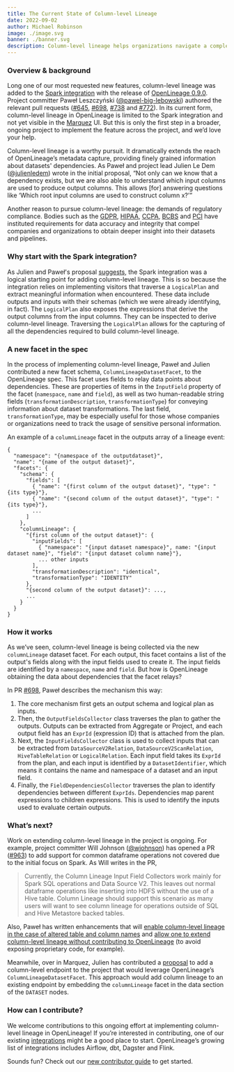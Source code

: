```yaml
---
title: The Current State of Column-level Lineage
date: 2022-09-02
author: Michael Robinson
image: ./image.svg
banner: ./banner.svg
description: Column-level lineage helps organizations navigate a complex regulatory landscape.
---
```


### Overview & background

Long one of our most requested new features, column-level lineage was added to the [Spark integration](https://github.com/OpenLineage/OpenLineage/tree/main/integration/spark) with the release of [OpenLineage 0.9.0](https://github.com/OpenLineage/OpenLineage/releases/tag/0.9.0). Project committer Paweł Leszczyński ([@pawel-big-lebowski](https://github.com/pawel-big-lebowski)) authored the relevant pull requests ([#645](https://github.com/OpenLineage/OpenLineage/pull/645), [#698](https://github.com/OpenLineage/OpenLineage/pull/698), [#738](https://github.com/OpenLineage/OpenLineage/pull/738) and [#772](https://github.com/OpenLineage/OpenLineage/pull/772)). In its current form, column-level lineage in OpenLineage is limited to the Spark integration and not yet visible in the [Marquez](https://marquezproject.ai/) UI. But this is only the first step in a broader, ongoing project to implement the feature across the project, and we’d love your help. 

Column-level lineage is a worthy pursuit. It dramatically extends the reach of OpenLineage’s metadata capture, providing finely grained information about datasets' dependencies. As Paweł and project lead Julien Le Dem ([@julienledem](https://github.com/julienledem)) wrote in the initial proposal, “Not only can we know that a dependency exists, but we are also able to understand which input columns are used to produce output columns. This allows [for] answering questions like ‘Which root input columns are used to construct column x?’”

Another reason to pursue column-level lineage: the demands of regulatory compliance. Bodies such as the [GDPR](https://gdpr-info.eu/), [HIPAA](https://www.hhs.gov/hipaa/index.html), [CCPA](https://oag.ca.gov/privacy/ccpa), [BCBS](https://www.bis.org/bcbs/) and [PCI](https://www.pcisecuritystandards.org/) have instituted requirements for data accuracy and integrity that compel companies and organizations to obtain deeper insight into their datasets and pipelines. 

### Why start with the Spark integration?

As Julien and Paweł's proposal [suggests](https://github.com/OpenLineage/OpenLineage/tree/main/proposals/148), the Spark integration was a logical starting point for adding column-level lineage. This is so because the integration relies on implementing visitors that traverse a `LogicalPlan` and extract meaningful information when encountered. These data include outputs and inputs with their schemas (which we were already identifying, in fact). The `LogicalPlan` also exposes the expressions that derive the output columns from the input columns. They can be inspected to derive column-level lineage. Traversing the `LogicalPlan` allows for the capturing of all the dependencies required to build column-level lineage.

### A new facet in the spec 

In the process of implementing column-level lineage, Paweł and Julien contributed a new facet schema, `ColumnLineageDatasetFacet`, to the OpenLineage spec. This facet uses fields to relay data points about dependencies. These are properties of items in the `InputField` property of the facet (`namespace`, `name` and `field`), as well as two human-readable string fields (`transformationDescription`, `transformationType`) for conveying information about dataset transformations. The last field, `transformationType`, may be especially useful for those whose companies or organizations need to track the usage of sensitive personal information.

An example of a `columnLineage` facet in the outputs array of a lineage event:

    {
      "namespace": "{namespace of the outputdataset}",
      "name": "{name of the output dataset}",
      "facets": {
        "schema": {
          "fields": [
            { "name": "{first column of the output dataset}", "type": "{its type}"},
            { "name": "{second column of the output dataset}", "type": "{its type}"},
            ...
          ]
        },
        "columnLineage": {
          "{first column of the output dataset}": {
            "inputFields": [
              { "namespace": "{input dataset namespace}", name: "{input dataset name}", "field": "{input dataset column name}"},
              ... other inputs
            ],
            "transformationDescription": "identical",
            "transformationType": "IDENTITY"
          },
          "{second column of the output dataset}": ...,
          ...
        }
      }
    }

### How it works

As we’ve seen, column-level lineage is being collected via the new `columnLineage` dataset facet. For each output, this facet contains a list of the output's fields along with the input fields used to create it. The input fields are identified by a `namespace`, `name` and `field`. But how is OpenLineage obtaining the data about dependencies that the facet relays?

In PR [#698](https://github.com/OpenLineage/OpenLineage/pull/698), Paweł describes the mechanism this way:
1. The core mechanism first gets an output schema and logical plan as inputs.
2. Then, the `OutputFieldsCollector` class traverses the plan to gather the outputs. Outputs can be extracted from Aggregate or Project, and each output field has an `ExprId` (expression ID) that is attached from the plan.
3. Next, the `InputFieldsCollector` class is used to collect inputs that can be extracted from `DataSourceV2Relation`, `DataSourceV2ScanRelation`, `HiveTableRelation` or `LogicalRelation`. Each input field takes its `ExprId` from the plan, and each input is identified by a `DatasetIdentifier`, which means it contains the name and namespace of a dataset and an input field.
4. Finally, the `FieldDependenciesCollector` traverses the plan to identify dependencies between different `ExprIds`. Dependencies map parent expressions to children expressions. This is used to identify the inputs used to evaluate certain outputs.

### What’s next?

Work on extending column-level lineage in the project is ongoing. For example, project committer Will Johnson ([@wjohnson](https://github.com/wjohnson)) has opened a PR ([#963](https://github.com/OpenLineage/OpenLineage/issues/963)) to add support for common dataframe operations not covered due to the initial focus on Spark. As Will writes in the PR,

> Currently, the Column Lineage Input Field Collectors work mainly for Spark SQL operations and Data Source V2.
> This leaves out normal dataframe operations like inserting into HDFS without the use of a Hive table.
> Column Lineage should support this scenario as many users will want to see column lineage for operations outside of SQL and Hive Metastore backed tables.

Also, Paweł has written enhancements that will [enable column-level lineage in the case of altered table and column names](https://github.com/OpenLineage/OpenLineage/issues/993) and [allow one to extend column-level lineage without contributing to OpenLineage](https://github.com/OpenLineage/OpenLineage/issues/738) (to avoid exposing proprietary code, for example). 

Meanwhile, over in Marquez, Julien has contributed a [proposal](https://github.com/MarquezProject/marquez/issues/2045) to add a column-level endpoint to the project that would leverage OpenLineage’s `ColumnLineageDatasetFacet`. This approach would add column lineage to an existing endpoint by embedding the `columnLineage` facet in the data section of the `DATASET` nodes.

### How can I contribute?

We welcome contributions to this ongoing effort at implementing column-level lineage in OpenLineage! If you’re interested in contributing, one of our existing [integrations](https://github.com/OpenLineage/OpenLineage/tree/main/integration) might be a good place to start. OpenLineage’s growing list of integrations includes Airflow, dbt, Dagster and Flink.

Sounds fun? Check out our [new contributor guide](https://github.com/OpenLineage/OpenLineage/blob/main/CONTRIBUTING.md) to get started.
